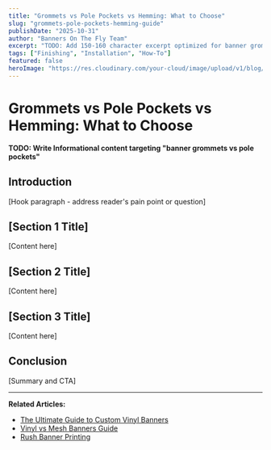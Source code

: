```yaml
---
title: "Grommets vs Pole Pockets vs Hemming: What to Choose"
slug: "grommets-pole-pockets-hemming-guide"
publishDate: "2025-10-31"
author: "Banners On The Fly Team"
excerpt: "TODO: Add 150-160 character excerpt optimized for banner grommets vs pole pockets"
tags: ["Finishing", "Installation", "How-To"]
featured: false
heroImage: "https://res.cloudinary.com/your-cloud/image/upload/v1/blog/grommets-pole-pockets-hemming-guide.jpg"
---
```


# Grommets vs Pole Pockets vs Hemming: What to Choose

**TODO: Write Informational content targeting "banner grommets vs pole pockets"**

## Introduction

[Hook paragraph - address reader's pain point or question]

## [Section 1 Title]

[Content here]

## [Section 2 Title]

[Content here]

## [Section 3 Title]

[Content here]

## Conclusion

[Summary and CTA]

---

**Related Articles:**
- [The Ultimate Guide to Custom Vinyl Banners](/blog/custom-vinyl-banners-ultimate-guide)
- [Vinyl vs Mesh Banners Guide](/blog/vinyl-vs-mesh-banners-guide)
- [Rush Banner Printing](/blog/24-hour-rush-banner-printing)
